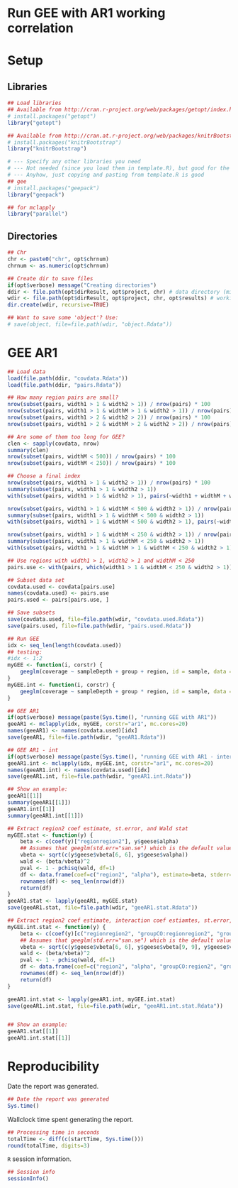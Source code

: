 Run GEE with AR1 working correlation
===================================

# Setup

## Libraries

```r
## Load libraries
## Available from http://cran.r-project.org/web/packages/getopt/index.html
# install.packages("getopt")
library("getopt")

## Available from http://cran.at.r-project.org/web/packages/knitrBootstrap/index.html
# install.packages("knitrBootstrap")
library("knitrBootstrap")

# --- Specify any other libraries you need
# --- Not needed (since you load them in template.R), but good for the report
# --- Anyhow, just copying and pasting from template.R is good
## gee
# install.packages("geepack")
library("geepack")

## for mclapply
library("parallel")
```

## Directories

```r
## Chr
chr <- paste0("chr", opt$chrnum)
chrnum <- as.numeric(opt$chrnum)

## Create dir to save files
if(opt$verbose) message("Creating directories")
ddir <- file.path(opt$dirResult, opt$project, chr) # data directory (might change say if step2 uses the results from step2)
wdir <- file.path(opt$dirResult, opt$project, chr, opt$results) # working dir
dir.create(wdir, recursive=TRUE)

## Want to save some 'object'? Use:
# save(object, file=file.path(wdir, "object.Rdata"))
```


# GEE AR1


```r
## Load data
load(file.path(ddir, "covdata.Rdata"))
load(file.path(ddir, "pairs.Rdata"))

## How many region pairs are small?
nrow(subset(pairs, width1 > 1 & width2 > 1)) / nrow(pairs) * 100
nrow(subset(pairs, width1 > 1 & widthM > 1 & width2 > 1)) / nrow(pairs) * 100
nrow(subset(pairs, width1 > 2 & width2 > 2)) / nrow(pairs) * 100
nrow(subset(pairs, width1 > 2 & widthM > 2 & width2 > 2)) / nrow(pairs) * 100

## Are some of them too long for GEE?
clen <- sapply(covdata, nrow)
summary(clen)
nrow(subset(pairs, widthM < 500)) / nrow(pairs) * 100
nrow(subset(pairs, widthM < 250)) / nrow(pairs) * 100

## Choose a final index
nrow(subset(pairs, width1 > 1 & width2 > 1)) / nrow(pairs) * 100
summary(subset(pairs, width1 > 1 & width2 > 1))
with(subset(pairs, width1 > 1 & width2 > 1), pairs(~width1 + widthM + width2))

nrow(subset(pairs, width1 > 1 & widthM < 500 & width2 > 1)) / nrow(pairs) * 100
summary(subset(pairs, width1 > 1 & widthM < 500 & width2 > 1))
with(subset(pairs, width1 > 1 & widthM < 500 & width2 > 1), pairs(~width1 + widthM + width2))

nrow(subset(pairs, width1 > 1 & widthM < 250 & width2 > 1)) / nrow(pairs) * 100
summary(subset(pairs, width1 > 1 & widthM < 250 & width2 > 1))
with(subset(pairs, width1 > 1 & widthM > 1 & widthM < 250 & width2 > 1), pairs(~width1 + widthM + width2))

## Use regions with width1 > 1, width2 > 1 and widthM < 250
pairs.use <- with(pairs, which(width1 > 1 & widthM < 250 & width2 > 1))

## Subset data set
covdata.used <- covdata[pairs.use]
names(covdata.used) <- pairs.use
pairs.used <- pairs[pairs.use, ]

## Save subsets
save(covdata.used, file=file.path(wdir, "covdata.used.Rdata"))
save(pairs.used, file=file.path(wdir, "pairs.used.Rdata"))

## Run GEE
idx <- seq_len(length(covdata.used))
## testing:
#idx <- 1:2
myGEE <- function(i, corstr) {
	geeglm(coverage ~ sampleDepth + group + region, id = sample, data = covdata.used[[i]], family = gaussian, corstr = corstr)
}
myGEE.int <- function(i, corstr) {
	geeglm(coverage ~ sampleDepth + group * region, id = sample, data = covdata.used[[i]], family = gaussian, corstr = corstr)
}

## GEE AR1
if(opt$verbose) message(paste(Sys.time(), "running GEE with AR1"))
geeAR1 <- mclapply(idx, myGEE, corstr="ar1", mc.cores=20)
names(geeAR1) <- names(covdata.used)[idx]
save(geeAR1, file=file.path(wdir, "geeAR1.Rdata"))

## GEE AR1 - int
if(opt$verbose) message(paste(Sys.time(), "running GEE with AR1 - interaction"))
geeAR1.int <- mclapply(idx, myGEE.int, corstr="ar1", mc.cores=20)
names(geeAR1.int) <- names(covdata.used)[idx]
save(geeAR1.int, file=file.path(wdir, "geeAR1.int.Rdata"))

## Show an example:
geeAR1[[1]]
summary(geeAR1[[1]])
geeAR1.int[[1]]
summary(geeAR1.int[[1]])

## Extract region2 coef estimate, st.error, and Wald stat
myGEE.stat <- function(y) {
	beta <- c(coef(y)["regionregion2"], y$geese$alpha)
	## Assumes that geeglm(std.err="san.se") which is the default value
	vbeta <- sqrt(c(y$geese$vbeta[6, 6], y$geese$valpha))
	wald <- (beta/vbeta)^2
	pval <- 1 - pchisq(wald, df=1)
	df <- data.frame(coef=c("region2", "alpha"), estimate=beta, stderr=vbeta, wald=wald, pval=pval)
	rownames(df) <- seq_len(nrow(df))
	return(df)
}
geeAR1.stat <- lapply(geeAR1, myGEE.stat)
save(geeAR1.stat, file=file.path(wdir, "geeAR1.stat.Rdata"))

## Extract region2 coef estimate, interaction coef estiamtes, st.error, and Wald stat
myGEE.int.stat <- function(y) {
	beta <- c(coef(y)[c("regionregion2", "groupCO:regionregion2", "groupETOH:regionregion2")], y$geese$alpha)
	## Assumes that geeglm(std.err="san.se") which is the default value
	vbeta <- sqrt(c(y$geese$vbeta[6, 6], y$geese$vbeta[9, 9], y$geese$vbeta[10, 10], y$geese$valpha))
	wald <- (beta/vbeta)^2
	pval <- 1 - pchisq(wald, df=1)
	df <- data.frame(coef=c("region2", "alpha", "groupCO:region2", "groupETOH:region2"), estimate=beta, stderr=vbeta, wald=wald, pval=pval)
	rownames(df) <- seq_len(nrow(df))
	return(df)
}

geeAR1.int.stat <- lapply(geeAR1.int, myGEE.int.stat)
save(geeAR1.int.stat, file=file.path(wdir, "geeAR1.int.stat.Rdata"))


## Show an example:
geeAR1.stat[[1]]
geeAR1.int.stat[[1]]
```










# Reproducibility

Date the report was generated.

```r
## Date the report was generated
Sys.time()
```

Wallclock time spent generating the report.

```r
## Processing time in seconds
totalTime <- diff(c(startTime, Sys.time()))
round(totalTime, digits=3)
```

`R` session information.

```r
## Session info
sessionInfo()
```
